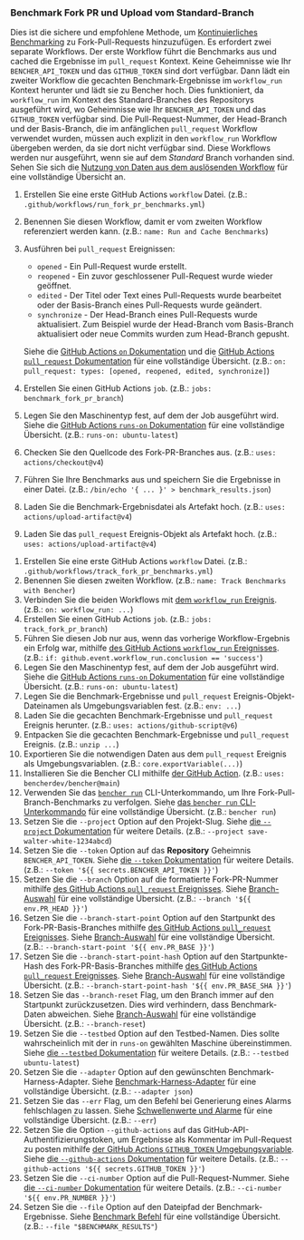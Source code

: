 
### Benchmark Fork PR und Upload vom Standard-Branch

Dies ist die sichere und empfohlene Methode, um [Kontinuierliches Benchmarking][continuous benchmarking] zu Fork-Pull-Requests hinzuzufügen.
Es erfordert zwei separate Workflows.
Der erste Workflow führt die Benchmarks aus und cached die Ergebnisse im `pull_request` Kontext.
Keine Geheimnisse wie Ihr `BENCHER_API_TOKEN` und das `GITHUB_TOKEN` sind dort verfügbar.
Dann lädt ein zweiter Workflow die gecachten Benchmark-Ergebnisse im `workflow_run` Kontext herunter und lädt sie zu Bencher hoch.
Dies funktioniert, da `workflow_run` im Kontext des Standard-Branches des Repositorys ausgeführt wird,
wo Geheimnisse wie Ihr `BENCHER_API_TOKEN` und das `GITHUB_TOKEN` verfügbar sind.
Die Pull-Request-Nummer, der Head-Branch und der Basis-Branch, die im anfänglichen `pull_request` Workflow verwendet wurden,
müssen auch explizit in den `workflow_run` Workflow übergeben werden, da sie dort nicht verfügbar sind.
Diese Workflows werden nur ausgeführt, wenn sie auf dem _Standard_ Branch vorhanden sind.
Sehen Sie sich die [Nutzung von Daten aus dem auslösenden Workflow][github actions trigger workflow] für eine vollständige Übersicht an.

<PullRequestsForkRunCode />

1. Erstellen Sie eine erste GitHub Actions `workflow` Datei.
   (z.B.: `.github/workflows/run_fork_pr_benchmarks.yml`)
2. Benennen Sie diesen Workflow, damit er vom zweiten Workflow referenziert werden kann.
   (z.B.: `name: Run and Cache Benchmarks`)
3. Ausführen bei `pull_request` Ereignissen:
    - `opened` - Ein Pull-Request wurde erstellt.
    - `reopened` - Ein zuvor geschlossener Pull-Request wurde wieder geöffnet.
    - `edited` - Der Titel oder Text eines Pull-Requests wurde bearbeitet oder der Basis-Branch eines Pull-Requests wurde geändert.
    - `synchronize` - Der Head-Branch eines Pull-Requests wurde aktualisiert.
      Zum Beispiel wurde der Head-Branch vom Basis-Branch aktualisiert oder neue Commits wurden zum Head-Branch gepusht.

   Siehe die [GitHub Actions `on` Dokumentation][github actions on]
   und die [GitHub Actions `pull_request` Dokumentation][github action pull_request] für eine vollständige Übersicht.
   (z.B.: `on: pull_request: types: [opened, reopened, edited, synchronize]`)
4. Erstellen Sie einen GitHub Actions `job`.
   (z.B.: `jobs: benchmark_fork_pr_branch`)
5. Legen Sie den Maschinentyp fest, auf dem der Job ausgeführt wird.
   Siehe die [GitHub Actions `runs-on` Dokumentation][github actions runs-on] für eine vollständige Übersicht.
   (z.B.: `runs-on: ubuntu-latest`)
6. Checken Sie den Quellcode des Fork-PR-Branches aus.
   (z.B.: `uses: actions/checkout@v4`)
7. Führen Sie Ihre Benchmarks aus und speichern Sie die Ergebnisse in einer Datei.
   (z.B.: `/bin/echo '{ ... }' > benchmark_results.json`)
8. Laden Sie die Benchmark-Ergebnisdatei als Artefakt hoch.
   (z.B.: `uses: actions/upload-artifact@v4`)
9. Laden Sie das `pull_request` Ereignis-Objekt als Artefakt hoch.
  (z.B.: `uses: actions/upload-artifact@v4`)

<PullRequestsForkTrackCode />

1. Erstellen Sie eine erste GitHub Actions `workflow` Datei.
   (z.B.: `.github/workflows/track_fork_pr_benchmarks.yml`)
2. Benennen Sie diesen zweiten Workflow.
   (z.B.: `name: Track Benchmarks with Bencher`)
3. Verbinden Sie die beiden Workflows mit
   [dem `workflow_run` Ereignis][github actions workflow_run].
   (z.B.: `on: workflow_run: ...`)
4. Erstellen Sie einen GitHub Actions `job`.
   (z.B.: `jobs: track_fork_pr_branch`)
5. Führen Sie diesen Job nur aus, wenn das vorherige Workflow-Ergebnis ein Erfolg war, mithilfe
   [des GitHub Actions `workflow_run` Ereignisses][github actions workflow_run].
   (z.B.: `if: github.event.workflow_run.conclusion == 'success'`)
6. Legen Sie den Maschinentyp fest, auf dem der Job ausgeführt wird.
   Siehe die [GitHub Actions `runs-on` Dokumentation][github actions runs-on] für eine vollständige Übersicht.
   (z.B.: `runs-on: ubuntu-latest`)
7. Legen Sie die Benchmark-Ergebnisse und `pull_request` Ereignis-Objekt-Dateinamen als Umgebungsvariablen fest.
   (z.B.: `env: ...`)
8. Laden Sie die gecachten Benchmark-Ergebnisse und `pull_request` Ereignis herunter.
   (z.B.: `uses: actions/github-script@v6`)
9. Entpacken Sie die gecachten Benchmark-Ergebnisse und `pull_request` Ereignis.
   (z.B.: `unzip ...`)
10. Exportieren Sie die notwendigen Daten aus dem `pull_request` Ereignis als Umgebungsvariablen.
    (z.B.: `core.exportVariable(...)`)
11. Installieren Sie die Bencher CLI mithilfe [der GitHub Action][bencher cli github action].
   (z.B.: `uses: bencherdev/bencher@main`)
12. Verwenden Sie das <code><a href="/de/docs/explanation/bencher-run/">bencher run</a></code> CLI-Unterkommando,
    um Ihre Fork-Pull-Branch-Benchmarks zu verfolgen.
    Siehe [das `bencher run` CLI-Unterkommando][bencher run] für eine vollständige Übersicht.
    (z.B.: `bencher run`)
13. Setzen Sie die `--project` Option auf den Projekt-Slug.
    Siehe [die `--project` Dokumentation][project option] für weitere Details.
    (z.B.: `--project save-walter-white-1234abcd`)
14. Setzen Sie die `--token` Option auf das **Repository** Geheimnis `BENCHER_API_TOKEN`.
    Siehe [die `--token` Dokumentation][token option] für weitere Details.
    (z.B.: `--token '${{ secrets.BENCHER_API_TOKEN }}'`)
15. Setzen Sie die `--branch` Option auf die formatierte Fork-PR-Nummer mithilfe
    [des GitHub Actions `pull_request` Ereignisses][github action pull_request].
    Siehe [Branch-Auswahl][branch selection branch] für eine vollständige Übersicht.
    (z.B.: `--branch '${{ env.PR_HEAD }}'`)
16. Setzen Sie die `--branch-start-point` Option auf den Startpunkt des Fork-PR-Basis-Branches mithilfe
    [des GitHub Actions `pull_request` Ereignisses][branch selection start point].
    Siehe [Branch-Auswahl][branch selection start point] für eine vollständige Übersicht.
    (z.B.: `--branch-start-point '${{ env.PR_BASE }}'`)
17. Setzen Sie die `--branch-start-point-hash` Option auf den Startpunkte-Hash des Fork-PR-Basis-Branches mithilfe
    [des GitHub Actions `pull_request` Ereignisses][branch selection start point hash].
    Siehe [Branch-Auswahl][branch selection start point hash] für eine vollständige Übersicht.
    (z.B.: `--branch-start-point-hash '${{ env.PR_BASE_SHA }}'`)
18. Setzen Sie das `--branch-reset` Flag, um den Branch immer auf den Startpunkt zurückzusetzen.
    Dies wird verhindern, dass Benchmark-Daten abweichen.
    Siehe [Branch-Auswahl][branch selection branch reset] für eine vollständige Übersicht.
    (z.B.: `--branch-reset`)
19. Setzen Sie die `--testbed` Option auf den Testbed-Namen.
    Dies sollte wahrscheinlich mit der in `runs-on` gewählten Maschine übereinstimmen.
    Siehe [die `--testbed` Dokumentation][testbed option] für weitere Details.
    (z.B.: `--testbed ubuntu-latest`)
20. Setzen Sie die `--adapter` Option auf den gewünschten Benchmark-Harness-Adapter.
    Siehe [Benchmark-Harness-Adapter][adapters] für eine vollständige Übersicht.
    (z.B.: `--adapter json`)
21. Setzen Sie das `--err` Flag, um den Befehl bei Generierung eines Alarms fehlschlagen zu lassen.
    Siehe [Schwellenwerte und Alarme][alerts] für eine vollständige Übersicht.
    (z.B.: `--err`)
22. Setzen Sie die Option `--github-actions` auf das GitHub-API-Authentifizierungstoken, um Ergebnisse als Kommentar im Pull-Request zu posten mithilfe
    [der GitHub Actions `GITHUB_TOKEN` Umgebungsvariable][github token].
    Siehe [die `--github-actions` Dokumentation][github actions option] für weitere Details.
    (z.B.: `--github-actions '${{ secrets.GITHUB_TOKEN }}'`)
23. Setzen Sie die `--ci-number` Option auf die Pull-Request-Nummer.
    Siehe [die `--ci-number` Dokumentation][ci number option] für weitere Details.
    (z.B.: `--ci-number '${{ env.PR_NUMBER }}'`)
24. Setzen Sie die `--file` Option auf den Dateipfad der Benchmark-Ergebnisse.
    Siehe [Benchmark Befehl][command argument] für eine vollständige Übersicht.
    (z.B.: `--file "$BENCHMARK_RESULTS"`)


[github actions trigger workflow]: https://docs.github.com/en/actions/using-workflows/events-that-trigger-workflows#using-data-from-the-triggering-workflow
[github actions on]: https://docs.github.com/en/actions/using-workflows/workflow-syntax-for-github-actions#on
[github action pull_request]: https://docs.github.com/en/webhooks/webhook-events-and-payloads#pull_request
[github actions workflow_run]: https://docs.github.com/en/actions/using-workflows/events-that-trigger-workflows#workflow_run
[github actions runs-on]: https://docs.github.com/en/actions/using-workflows/workflow-syntax-for-github-actions#jobsjob_idruns-on
[bencher cli github action]: https://github.com/marketplace/actions/bencher-cli
[github token]: https://docs.github.com/en/actions/security-guides/automatic-token-authentication

[continuous benchmarking]: /de/docs/explanation/continuous-benchmarking/
[bencher run]: /de/docs/explanation/bencher-run/
[project option]: /de/docs/explanation/bencher-run/#--project-project
[token option]: /de/docs/explanation/bencher-run/#--token-token
[branch selection branch]: /de/docs/explanation/branch-selection/#--branch-branch
[branch selection start point]: /de/docs/explanation/branch-selection/#--branch-start-point-branch
[branch selection start point hash]: /de/docs/explanation/branch-selection/#--branch-start-point-hash-hash
[branch selection branch reset]: /de/docs/explanation/branch-selection/#--branch-reset
[testbed option]: /de/docs/explanation/bencher-run/#--testbed-testbed
[adapters]: /de/docs/explanation/adapters/
[alerts]: /de/docs/explanation/thresholds/#alerts
[github actions option]: /de/docs/explanation/bencher-run/#--github-actions-github_token
[ci number option]: /de/docs/explanation/bencher-run/#--ci-id-id
[command argument]: /de/docs/explanation/bencher-run/#benchmark-command